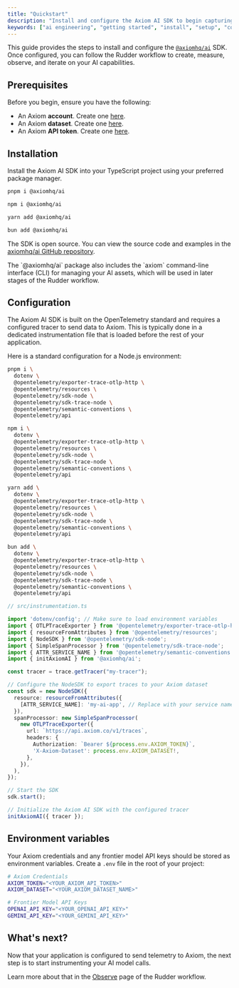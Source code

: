 ```yaml
---
title: "Quickstart"
description: "Install and configure the Axiom AI SDK to begin capturing telemetry from your generative AI applications."
keywords: ["ai engineering", "getting started", "install", "setup", "configuration", "opentelemetry"]
---
```


This guide provides the steps to install and configure the [`@axiomhq/ai`](https://github.com/axiomhq/ai) SDK. Once configured, you can follow the Rudder workflow to create, measure, observe, and iterate on your AI capabilities.

## Prerequisites

Before you begin, ensure you have the following:

* An Axiom **account**. Create one [here](https://www.axiom.co/register).
* An Axiom **dataset**. Create one [here](https://app.axiom.co/datasets).
* An Axiom **API token**. Create one [here](https://app.axiom.co/settings/api-tokens).

## Installation

Install the Axiom AI SDK into your TypeScript project using your preferred package manager.

<CodeGroup>

```bash pnpm
pnpm i @axiomhq/ai
```

```bash npm
npm i @axiomhq/ai
```

```bash yarn
yarn add @axiomhq/ai
```

```bash bun
bun add @axiomhq/ai
```

</CodeGroup>

The SDK is open source. You can view the source code and examples in the [axiomhq/ai GitHub repository](https://github.com/axiomhq/ai).

<Note>
The `@axiomhq/ai` package also includes the `axiom` command-line interface (CLI) for managing your AI assets, which will be used in later stages of the Rudder workflow.
</Note>

## Configuration

The Axiom AI SDK is built on the OpenTelemetry standard and requires a configured tracer to send data to Axiom. This is typically done in a dedicated instrumentation file that is loaded before the rest of your application.

Here is a standard configuration for a Node.js environment:

<CodeGroup>

```bash pnpm
pnpm i \
  dotenv \
  @opentelemetry/exporter-trace-otlp-http \
  @opentelemetry/resources \
  @opentelemetry/sdk-node \
  @opentelemetry/sdk-trace-node \
  @opentelemetry/semantic-conventions \
  @opentelemetry/api
```

```bash npm
npm i \
  dotenv \
  @opentelemetry/exporter-trace-otlp-http \
  @opentelemetry/resources \
  @opentelemetry/sdk-node \
  @opentelemetry/sdk-trace-node \
  @opentelemetry/semantic-conventions \
  @opentelemetry/api
```

```bash yarn
yarn add \
  dotenv \
  @opentelemetry/exporter-trace-otlp-http \
  @opentelemetry/resources \
  @opentelemetry/sdk-node \
  @opentelemetry/sdk-trace-node \
  @opentelemetry/semantic-conventions \
  @opentelemetry/api
```

```bash bun
bun add \
  dotenv \
  @opentelemetry/exporter-trace-otlp-http \
  @opentelemetry/resources \
  @opentelemetry/sdk-node \
  @opentelemetry/sdk-trace-node \
  @opentelemetry/semantic-conventions \
  @opentelemetry/api
```

</CodeGroup>

```typescript
// src/instrumentation.ts

import 'dotenv/config'; // Make sure to load environment variables
import { OTLPTraceExporter } from '@opentelemetry/exporter-trace-otlp-http';
import { resourceFromAttributes } from '@opentelemetry/resources';
import { NodeSDK } from '@opentelemetry/sdk-node';
import { SimpleSpanProcessor } from '@opentelemetry/sdk-trace-node';
import { ATTR_SERVICE_NAME } from '@opentelemetry/semantic-conventions';
import { initAxiomAI } from '@axiomhq/ai';

const tracer = trace.getTracer("my-tracer");

// Configure the NodeSDK to export traces to your Axiom dataset
const sdk = new NodeSDK({
  resource: resourceFromAttributes({
    [ATTR_SERVICE_NAME]: 'my-ai-app', // Replace with your service name
  }),
  spanProcessor: new SimpleSpanProcessor(
    new OTLPTraceExporter({
      url: `https://api.axiom.co/v1/traces`,
      headers: {
        Authorization: `Bearer ${process.env.AXIOM_TOKEN}`,
        'X-Axiom-Dataset': process.env.AXIOM_DATASET!,
      },
    }),
  ),
});

// Start the SDK
sdk.start();

// Initialize the Axiom AI SDK with the configured tracer
initAxiomAI({ tracer });
```

## Environment variables

Your Axiom credentials and any frontier model API keys should be stored as environment variables. Create a `.env` file in the root of your project:

```bash
# Axiom Credentials
AXIOM_TOKEN="<YOUR_AXIOM_API_TOKEN>"
AXIOM_DATASET="<YOUR_AXIOM_DATASET_NAME>"

# Frontier Model API Keys
OPENAI_API_KEY="<YOUR_OPENAI_API_KEY>"
GEMINI_API_KEY="<YOUR_GEMINI_API_KEY>"
```

## What's next?

Now that your application is configured to send telemetry to Axiom, the next step is to start instrumenting your AI model calls.

Learn more about that in the [Observe](/ai-engineering/observe) page of the Rudder workflow.